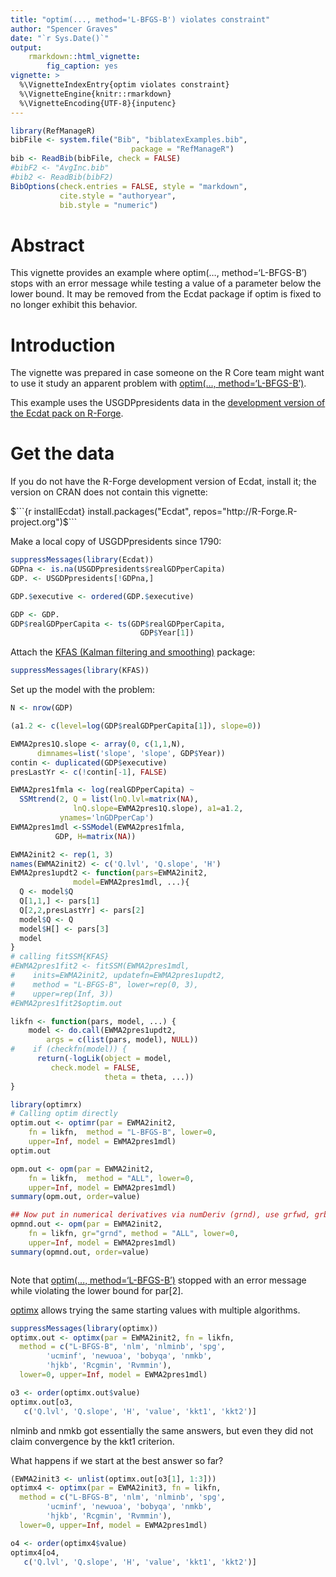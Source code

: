 ```yaml
---
title: "optim(..., method='L-BFGS-B') violates constraint"
author: "Spencer Graves"
date: "`r Sys.Date()`"
output:
    rmarkdown::html_vignette:
        fig_caption: yes
vignette: >
  %\VignetteIndexEntry{optim violates constraint}
  %\VignetteEngine{knitr::rmarkdown}
  %\VignetteEncoding{UTF-8}{inputenc}
---
```

```r
library(RefManageR)
bibFile <- system.file("Bib", "biblatexExamples.bib", 
                           package = "RefManageR")
bib <- ReadBib(bibFile, check = FALSE)
#bibF2 <- "AvgInc.bib"
#bib2 <- ReadBib(bibF2) 
BibOptions(check.entries = FALSE, style = "markdown",
           cite.style = "authoryear",
           bib.style = "numeric")
```
# Abstract 

This vignette provides an example where optim(..., method='L-BFGS-B') stops with an error message while testing a value of a parameter below the lower bound.  It may be removed from the Ecdat package if optim is fixed to no longer exhibit this behavior.  

# Introduction 

The vignette was prepared in case someone on the R Core team might want to use it study an apparent problem with [optim(..., method='L-BFGS-B')](https://stat.ethz.ch/R-manual/R-devel/library/stats/html/optim.html).

This example uses the USGDPpresidents data in the [development version of the Ecdat pack on R-Forge](https://r-forge.r-project.org/R/?group_id=1439). 

# Get the data 

If you do not have the R-Forge development version of Ecdat, install it;  the version on CRAN does not contain this vignette:  

$```{r installEcdat}
install.packages("Ecdat",
    repos="http://R-Forge.R-project.org")
$```

Make a local copy of USGDPpresidents since 1790:  

```r
suppressMessages(library(Ecdat))
GDPna <- is.na(USGDPpresidents$realGDPperCapita)
GDP. <- USGDPpresidents[!GDPna,]

GDP.$executive <- ordered(GDP.$executive)

GDP <- GDP.
GDP$realGDPperCapita <- ts(GDP$realGDPperCapita, 
                             GDP$Year[1])
```

Attach the [KFAS (Kalman filtering and smoothing)](https://rweb.crmda.ku.edu/cran/web/packages/KFAS/KFAS.pdf) package:  

```r
suppressMessages(library(KFAS))
```

Set up the model with the problem:  

```r
N <- nrow(GDP)

(a1.2 <- c(level=log(GDP$realGDPperCapita[1]), slope=0))

EWMA2pres1Q.slope <- array(0, c(1,1,N), 
      dimnames=list('slope', 'slope', GDP$Year))
contin <- duplicated(GDP$executive)
presLastYr <- c(!contin[-1], FALSE)

EWMA2pres1fmla <- log(realGDPperCapita) ~ 
  SSMtrend(2, Q = list(lnQ.lvl=matrix(NA), 
              lnQ.slope=EWMA2pres1Q.slope), a1=a1.2,
           ynames='lnGDPperCap') 
EWMA2pres1mdl <-SSModel(EWMA2pres1fmla, 
          GDP, H=matrix(NA))

EWMA2init2 <- rep(1, 3)
names(EWMA2init2) <- c('Q.lvl', 'Q.slope', 'H')
EWMA2pres1updt2 <- function(pars=EWMA2init2,
              model=EWMA2pres1mdl, ...){
  Q <- model$Q
  Q[1,1,] <- pars[1]
  Q[2,2,presLastYr] <- pars[2]
  model$Q <- Q
  model$H[] <- pars[3]
  model
} 
# calling fitSSM{KFAS}
#EWMA2pres1fit2 <- fitSSM(EWMA2pres1mdl,
#    inits=EWMA2init2, updatefn=EWMA2pres1updt2,  
#    method = "L-BFGS-B", lower=rep(0, 3), 
#    upper=rep(Inf, 3))
#EWMA2pres1fit2$optim.out

likfn <- function(pars, model, ...) {
    model <- do.call(EWMA2pres1updt2, 
        args = c(list(pars, model), NULL))
#    if (checkfn(model)) {
      return(-logLik(object = model, 
         check.model = FALSE, 
                     theta = theta, ...))
}

library(optimrx)
# Calling optim directly 
optim.out <- optimr(par = EWMA2init2, 
    fn = likfn,  method = "L-BFGS-B", lower=0, 
    upper=Inf, model = EWMA2pres1mdl)
optim.out

opm.out <- opm(par = EWMA2init2, 
    fn = likfn,  method = "ALL", lower=0, 
    upper=Inf, model = EWMA2pres1mdl)
summary(opm.out, order=value)

## Now put in numerical derivatives via numDeriv (grnd), use grfwd, grback, grcentral also
opmnd.out <- opm(par = EWMA2init2, 
    fn = likfn, gr="grnd", method = "ALL", lower=0, 
    upper=Inf, model = EWMA2pres1mdl)
summary(opmnd.out, order=value)



```

Note that [optim(..., method='L-BFGS-B')](https://stat.ethz.ch/R-manual/R-devel/library/stats/html/optim.html) stopped with an error message while violating the lower bound for par[2].  

[optimx](https://rweb.crmda.ku.edu/cran/web/packages/optimx/optimx.pdf) allows trying the same starting values with multiple algorithms.  

```r
suppressMessages(library(optimx))
optimx.out <- optimx(par = EWMA2init2, fn = likfn, 
  method = c("L-BFGS-B", 'nlm', 'nlminb', 'spg', 
        'ucminf', 'newuoa', 'bobyqa', 'nmkb', 
        'hjkb', 'Rcgmin', 'Rvmmin'), 
  lower=0, upper=Inf, model = EWMA2pres1mdl)

o3 <- order(optimx.out$value)
optimx.out[o3, 
   c('Q.lvl', 'Q.slope', 'H', 'value', 'kkt1', 'kkt2')]

```

nlminb and nmkb got essentially the same answers, but even they did not claim convergence by the kkt1 criterion.  

What happens if we start at the best answer so far?  

```r
(EWMA2init3 <- unlist(optimx.out[o3[1], 1:3]))
optimx4 <- optimx(par = EWMA2init3, fn = likfn, 
  method = c("L-BFGS-B", 'nlm', 'nlminb', 'spg', 
        'ucminf', 'newuoa', 'bobyqa', 'nmkb', 
        'hjkb', 'Rcgmin', 'Rvmmin'), 
  lower=0, upper=Inf, model = EWMA2pres1mdl)

o4 <- order(optimx4$value)
optimx4[o4, 
   c('Q.lvl', 'Q.slope', 'H', 'value', 'kkt1', 'kkt2')]
```
